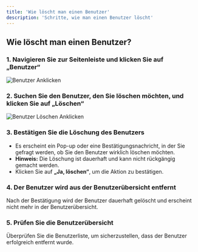 ```yaml
---
title: 'Wie löscht man einen Benutzer'
description: 'Schritte, wie man einen Benutzer löscht'
---
```


## Wie löscht man einen Benutzer?

### 1. **Navigieren Sie zur Seitenleiste und klicken Sie auf „Benutzer“**

![Benutzer Anklicken](/images/sidebar_benutzer_anklicken.png)

### 2. **Suchen Sie den Benutzer, den Sie löschen möchten, und klicken Sie auf „Löschen“**

![Benutzer Löschen Anklicken](/images/benutzer_loeschen_klicken.png)

### 3. **Bestätigen Sie die Löschung des Benutzers**

- Es erscheint ein Pop-up oder eine Bestätigungsnachricht, in der Sie gefragt werden, ob Sie den Benutzer wirklich löschen möchten.  
- **Hinweis:** Die Löschung ist dauerhaft und kann nicht rückgängig gemacht werden.  
- Klicken Sie auf **„Ja, löschen“**, um die Aktion zu bestätigen.

### 4. **Der Benutzer wird aus der Benutzerübersicht entfernt**

Nach der Bestätigung wird der Benutzer dauerhaft gelöscht und erscheint nicht mehr in der Benutzerübersicht.

### 5. **Prüfen Sie die Benutzerübersicht**

Überprüfen Sie die Benutzerliste, um sicherzustellen, dass der Benutzer erfolgreich entfernt wurde.
